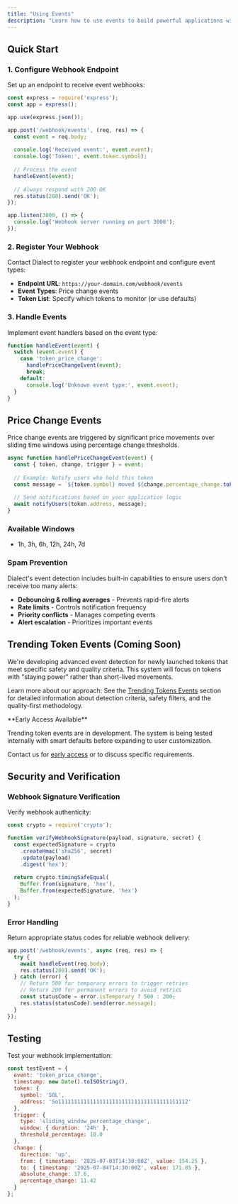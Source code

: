 ```yaml
---
title: "Using Events"
description: "Learn how to use events to build powerful applications with real-time price alerts and trending token detection. Integrate webhooks, handle events, and deliver timely notifications to your users."
---
```


## Quick Start

### 1. Configure Webhook Endpoint

Set up an endpoint to receive event webhooks:

```javascript
const express = require('express');
const app = express();

app.use(express.json());

app.post('/webhook/events', (req, res) => {
  const event = req.body;
  
  console.log('Received event:', event.event);
  console.log('Token:', event.token.symbol);
  
  // Process the event
  handleEvent(event);
  
  // Always respond with 200 OK
  res.status(200).send('OK');
});

app.listen(3000, () => {
  console.log('Webhook server running on port 3000');
});
```

### 2. Register Your Webhook

Contact Dialect to register your webhook endpoint and configure event types:

- **Endpoint URL**: `https://your-domain.com/webhook/events`
- **Event Types**: Price change events
- **Token List**: Specify which tokens to monitor (or use defaults)

### 3. Handle Events

Implement event handlers based on the event type:

```javascript
function handleEvent(event) {
  switch (event.event) {
    case 'token_price_change':
      handlePriceChangeEvent(event);
      break;
    default:
      console.log('Unknown event type:', event.event);
  }
}
```

## Price Change Events

Price change events are triggered by significant price movements over sliding time windows using percentage change thresholds.

```javascript
async function handlePriceChangeEvent(event) {
  const { token, change, trigger } = event;
  
  // Example: Notify users who hold this token
  const message = `${token.symbol} moved ${change.percentage_change.toFixed(1)}% over the last ${trigger.window.duration}`;
  
  // Send notifications based on your application logic
  await notifyUsers(token.address, message);
}
```

### Available Windows
- 1h, 3h, 6h, 12h, 24h, 7d

### Spam Prevention
Dialect's event detection includes built-in capabilities to ensure users don't receive too many alerts:

- **Debouncing & rolling averages** - Prevents rapid-fire alerts
- **Rate limits** - Controls notification frequency  
- **Priority conflicts** - Manages competing events
- **Alert escalation** - Prioritizes important events

## Trending Token Events (Coming Soon)

We're developing advanced event detection for newly launched tokens that meet specific safety and quality criteria. This system will focus on tokens with "staying power" rather than short-lived movements.

Learn more about our approach: See the [Trending Tokens Events](/alerts/events/trending-tokens-events) section for detailed information about detection criteria, safety filters, and the quality-first methodology.

<Tip>
**Early Access Available**

Trending token events are in development. The system is being tested internally with smart defaults before expanding to user customization.

Contact us for [early access](https://form.typeform.com/to/WlSWtZDY) or to discuss specific requirements.
</Tip>

## Security and Verification

### Webhook Signature Verification

Verify webhook authenticity:

```javascript
const crypto = require('crypto');

function verifyWebhookSignature(payload, signature, secret) {
  const expectedSignature = crypto
    .createHmac('sha256', secret)
    .update(payload)
    .digest('hex');
    
  return crypto.timingSafeEqual(
    Buffer.from(signature, 'hex'),
    Buffer.from(expectedSignature, 'hex')
  );
}
```

### Error Handling

Return appropriate status codes for reliable webhook delivery:

```javascript
app.post('/webhook/events', async (req, res) => {
  try {
    await handleEvent(req.body);
    res.status(200).send('OK');
  } catch (error) {
    // Return 500 for temporary errors to trigger retries
    // Return 200 for permanent errors to avoid retries
    const statusCode = error.isTemporary ? 500 : 200;
    res.status(statusCode).send(error.message);
  }
});
```

## Testing

Test your webhook implementation:

```javascript
const testEvent = {
  event: 'token_price_change',
  timestamp: new Date().toISOString(),
  token: {
    symbol: 'SOL',
    address: 'So11111111111111111111111111111111111111112'
  },
  trigger: {
    type: 'sliding_window_percentage_change',
    window: { duration: '24h' },
    threshold_percentage: 10.0
  },
  change: {
    direction: 'up',
    from: { timestamp: '2025-07-03T14:30:00Z', value: 154.25 },
    to: { timestamp: '2025-07-04T14:30:00Z', value: 171.85 },
    absolute_change: 17.6,
    percentage_change: 11.42
  }
};
```